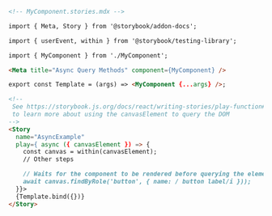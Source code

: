 ```md
<!-- MyComponent.stories.mdx -->

import { Meta, Story } from '@storybook/addon-docs';

import { userEvent, within } from '@storybook/testing-library';

import { MyComponent } from './MyComponent';

<Meta title="Async Query Methods" component={MyComponent} />

export const Template = (args) => <MyComponent {...args} />;

<!--  
 See https://storybook.js.org/docs/react/writing-stories/play-function#working-with-the-canvas
 to learn more about using the canvasElement to query the DOM
-->
<Story
  name="AsyncExample"
  play={ async ({ canvasElement }) => {
    const canvas = within(canvasElement);
    // Other steps

    // Waits for the component to be rendered before querying the element
    await canvas.findByRole('button', { name: / button label/i }));
  }}>
  {Template.bind({})}
</Story>
```